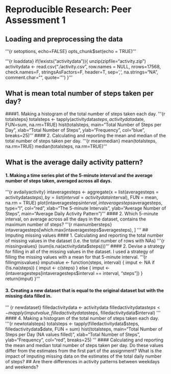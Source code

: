 # Reproducible Research: Peer Assessment 1


## Loading and preprocessing the data

'''{r setoptions, echo=FALSE}
opts_chunk$set(echo = TRUE)
'''

'''{r loaddata}
if(!exists("activitydata")){
  unzip(zipfile="activity.zip")
  activitydata <- read.csv("./activity.csv", row.names = NULL, nrows=17568, 
                      check.names=F, stringsAsFactors=F, header=T, sep=',', 
                      na.strings="NA", comment.char="", quote='\"')
}
'''

## What is mean total number of steps taken per day?
####1.  Making a histogram of the total number of steps taken each day.
'''{r totalsteps}
totalsteps <- tapply(activitydata$steps, activitydata$date, FUN=sum, na.rm=TRUE)
hist(totalsteps, main="Total Number of Steps per Day", 
     xlab="Total Number of Steps", ylab="Frequency", col="blue", breaks=25)
'''
#### 2. Calculating and reporting the mean and median of the total number of steps taken per day.
'''{r meanmedian}
mean(totalsteps, na.rm=TRUE)
median(totalsteps, na.rm=TRUE)
'''


## What is the average daily activity pattern?
#### 1. Making a time series plot of the 5-minute interval and the average number of steps taken, averaged across all days.
'''{r avdailyactivity}
intaveragesteps <- aggregate(x = list(averagesteps = activitydata$steps), by = list(interval = activitydata$interval), FUN = mean, na.rm = TRUE)
plot(intaveragesteps$interval, intaveragesteps$averagesteps, type="l", col="red", xlab="The 5-minute Intervals", ylab="Average Number of Steps", main="Average Daily Activity Pattern")
'''
#### 2. Which 5-minute interval, on average across all the days in the dataset, contains the maximum number of steps?
'''{r maxnumbersteps}
intaveragesteps[which.max(intaveragesteps$averagesteps), ]
'''
## Imputing missing values
#### 1. Calculating and reporting the total number of missing values in the dataset (i.e. the total number of rows with NAs)
'''{r missingvalues}
(sum(is.na(activitydata$steps)))
'''
#### 2. Devise a strategy for filling in all of the missing values in the dataset. I used a strategy of filling the missing values with a mean for that 5-minute interval.
'''{r fillingmisvalues}
imputvalue <- function(steps, interval) {
     imput <- NA
     if (!is.na(steps)) {
              imput <- c(steps)
     }  else {
        imput <- (intaveragesteps[intaveragesteps$interval == interval, "steps"])
     }  
    return(imput)
}
'''

#### 3. Creating a new dataset that is equal to the original dataset but with the missing data filled in.
''' {r newdataset}
filledactivitydata <- activitydata
filledactivitydata$steps <- mapply(imputvalue, filledactivitydata$steps, filledactivitydata$interval)
'''
#### 4. Making a histogram of the total number of steps taken each day.
'''{r newtotalsteps} 
totalsteps <- tapply(filledactivitydata$steps, filledactivitydata$date, FUN = sum)
hist(totalsteps, main="Total Number of Steps per Day (NA values filled)", 
     xlab="Total Number of Steps", ylab="Frequency", col="red", breaks=25)
'''
#### Calculating and reporting the mean and median total number of steps taken per day.
Do these values differ from the estimates from the first part of the assignment? What is the impact of imputing missing data on the estimates of the total daily number of steps?
## Are there differences in activity patterns between weekdays and weekends?
